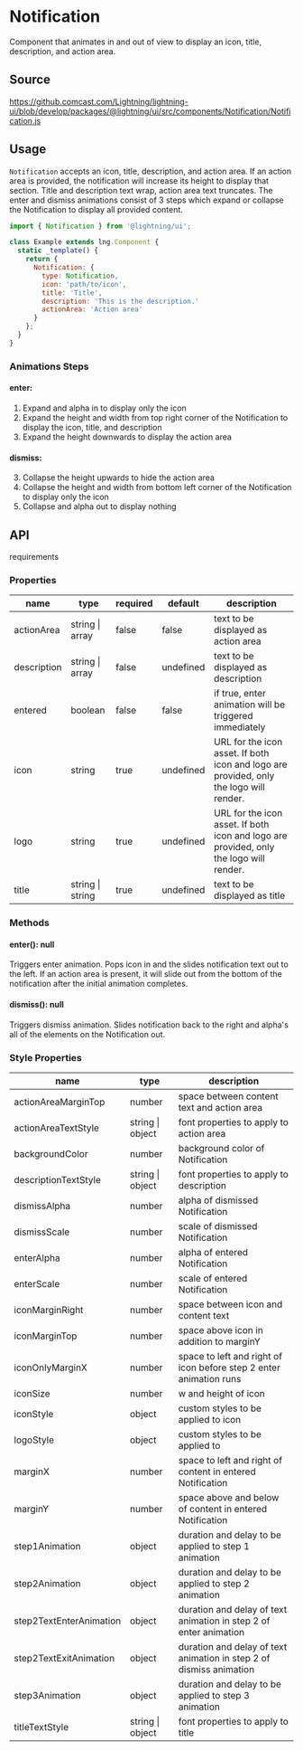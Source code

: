 
# Notification

Component that animates in and out of view to display an icon, title, description, and action area.

## Source

https://github.comcast.com/Lightning/lightning-ui/blob/develop/packages/@lightning/ui/src/components/Notification/Notification.js

## Usage

`Notification` accepts an icon, title, description, and action area. If an action area is provided, the notification will increase its height to display that section.
Title and description text wrap, action area text truncates. The enter and dismiss animations consist of 3 steps which expand or collapse the Notification to display all
provided content.

```js
import { Notification } from '@lightning/ui';

class Example extends lng.Component {
  static _template() {
    return {
      Notification: {
        type: Notification,
        icon: 'path/to/icon',
        title: 'Title',
        description: 'This is the description.'
        actionArea: 'Action area'
      }
    };
  }
}
```

<Canvas>
  <Story id="foundations-notification--notification" />
</Canvas>

### Animations Steps

#### enter:

1. Expand and alpha in to display only the icon
2. Expand the height and width from top right corner of the Notification to display the icon, title, and description
3. Expand the height downwards to display the action area

#### dismiss:

3. Collapse the height upwards to hide the action area
4. Collapse the height and width from bottom left corner of the Notification to display only the icon
5. Collapse and alpha out to display nothing

## API

requirements

### Properties

| name        | type             | required | default   | description                                                                            |
| ----------- | ---------------- | -------- | --------- | -------------------------------------------------------------------------------------- |
| actionArea  | string \| array  | false    | false     | text to be displayed as action area                                                    |
| description | string \| array  | false    | undefined | text to be displayed as description                                                    |
| entered     | boolean          | false    | false     | if true, enter animation will be triggered immediately                                 |
| icon        | string           | true     | undefined | URL for the icon asset. If both icon and logo are provided, only the logo will render. |
| logo        | string           | true     | undefined | URL for the icon asset. If both icon and logo are provided, only the logo will render. |
| title       | string \| string | true     | undefined | text to be displayed as title                                                          |

### Methods

#### enter(): null

Triggers enter animation. Pops icon in and the slides notification text out to the left. If an action area is present, it will slide out from the bottom of the notification after the initial animation completes.

#### dismiss(): null

Triggers dismiss animation. Slides notification back to the right and alpha's all of the elements on the Notification out.

### Style Properties

| name                    | type             | description                                                         |
| ----------------------- | ---------------- | ------------------------------------------------------------------- |
| actionAreaMarginTop     | number           | space between content text and action area                          |
| actionAreaTextStyle     | string \| object | font properties to apply to action area                             |
| backgroundColor         | number           | background color of Notification                                    |
| descriptionTextStyle    | string \| object | font properties to apply to description                             |
| dismissAlpha            | number           | alpha of dismissed Notification                                     |
| dismissScale            | number           | scale of dismissed Notification                                     |
| enterAlpha              | number           | alpha of entered Notification                                       |
| enterScale              | number           | scale of entered Notification                                       |
| iconMarginRight         | number           | space between icon and content text                                 |
| iconMarginTop           | number           | space above icon in addition to marginY                             |
| iconOnlyMarginX         | number           | space to left and right of icon before step 2 enter animation runs  |
| iconSize                | number           | w and height of icon                                                |
| iconStyle               | object           | custom styles to be applied to icon                                 |
| logoStyle               | object           | custom styles to be applied to                                      |
| marginX                 | number           | space to left and right of content in entered Notification          |
| marginY                 | number           | space above and below of content in entered Notification            |
| step1Animation          | object           | duration and delay to be applied to step 1 animation                |
| step2Animation          | object           | duration and delay to be applied to step 2 animation                |
| step2TextEnterAnimation | object           | duration and delay of text animation in step 2 of enter animation   |
| step2TextExitAnimation  | object           | duration and delay of text animation in step 2 of dismiss animation |
| step3Animation          | object           | duration and delay to be applied to step 3 animation                |
| titleTextStyle          | string \| object | font properties to apply to title                                   |
